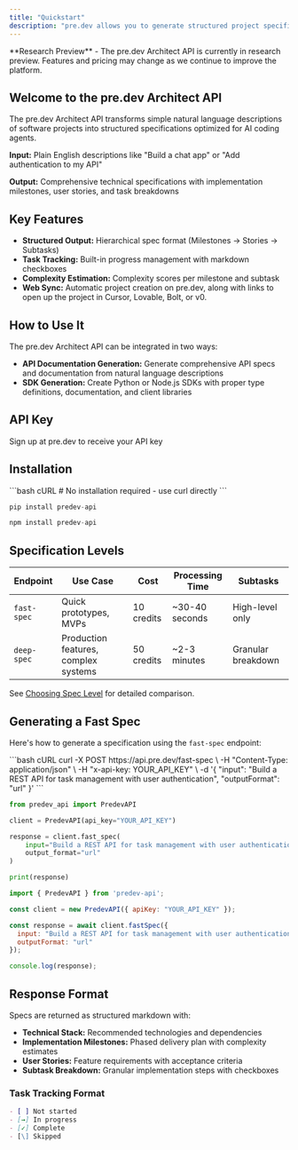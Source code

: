 ```yaml
---
title: "Quickstart"
description: "pre.dev allows you to generate structured project specifications for AI coding agents"
---
```


<Note>
  **Research Preview** - The pre.dev Architect API is currently in research preview. Features and pricing may change as we continue to improve the platform.
</Note>

## Welcome to the pre.dev Architect API

The pre.dev Architect API transforms simple natural language descriptions of software projects into structured specifications optimized for AI coding agents. 

**Input:** Plain English descriptions like "Build a chat app" or "Add authentication to my API"

**Output:** Comprehensive technical specifications with implementation milestones, user stories, and task breakdowns


## Key Features

- **Structured Output:** Hierarchical spec format (Milestones → Stories → Subtasks)
- **Task Tracking:** Built-in progress management with markdown checkboxes
- **Complexity Estimation:** Complexity scores per milestone and subtask
- **Web Sync:** Automatic project creation on pre.dev, along with links to open up the project in Cursor, Lovable, Bolt, or v0.

## How to Use It

The pre.dev Architect API can be integrated in two ways:

- **API Documentation Generation:** Generate comprehensive API specs and documentation from natural language descriptions
- **SDK Generation:** Create Python or Node.js SDKs with proper type definitions, documentation, and client libraries


## API Key

<Card title="Get API Key" icon="key" href="https://pre.dev/projects/playground">
  Sign up at pre.dev to receive your API key
</Card>

## Installation

<CodeGroup>
```bash cURL
# No installation required - use curl directly
```

```python Python
pip install predev-api
```

```javascript Node
npm install predev-api
```
</CodeGroup>

## Specification Levels

| Endpoint | Use Case | Cost | Processing Time | Subtasks |
|----------|----------|------|----------------|----------|
| `fast-spec` | Quick prototypes, MVPs | 10 credits | ~30-40 seconds | High-level only |
| `deep-spec` | Production features, complex systems | 50 credits | ~2-3 minutes | Granular breakdown |

See [Choosing Spec Level](/guides/choosing-spec-level) for detailed comparison.

## Generating a Fast Spec

Here's how to generate a specification using the `fast-spec` endpoint:

<CodeGroup>
```bash cURL
curl -X POST https://api.pre.dev/fast-spec \
  -H "Content-Type: application/json" \
  -H "x-api-key: YOUR_API_KEY" \
  -d '{
    "input": "Build a REST API for task management with user authentication",
    "outputFormat": "url"
  }'
```

```python Python
from predev_api import PredevAPI

client = PredevAPI(api_key="YOUR_API_KEY")

response = client.fast_spec(
    input="Build a REST API for task management with user authentication",
    output_format="url"
)

print(response)
```

```javascript Node
import { PredevAPI } from 'predev-api';

const client = new PredevAPI({ apiKey: "YOUR_API_KEY" });

const response = await client.fastSpec({
  input: "Build a REST API for task management with user authentication",
  outputFormat: "url"
});

console.log(response);
```
</CodeGroup>

## Response Format

Specs are returned as structured markdown with:

- **Technical Stack:** Recommended technologies and dependencies
- **Implementation Milestones:** Phased delivery plan with complexity estimates
- **User Stories:** Feature requirements with acceptance criteria
- **Subtask Breakdown:** Granular implementation steps with checkboxes

### Task Tracking Format

```markdown
- [ ] Not started
- [→] In progress
- [✓] Complete
- [\] Skipped
```
